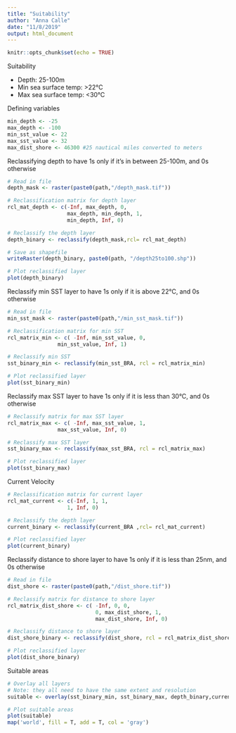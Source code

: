 ```yaml
---
title: "Suitability"
author: "Anna Calle"
date: "11/8/2019"
output: html_document
---
```


```r
knitr::opts_chunk$set(echo = TRUE)
```

Suitability 

- Depth: 25-100m
- Min sea surface temp: >22°C
- Max sea surface temp: <30°C

Defining variables
```r
min_depth <- -25
max_depth <- -100
min_sst_value <- 22
max_sst_value <- 32
max_dist_shore <- 46300 #25 nautical miles converted to meters

```


Reclassifying depth to have 1s only if it's in between 25-100m, and 0s otherwise

```r
# Read in file
depth_mask <- raster(paste0(path,"/depth_mask.tif"))

# Reclassification matrix for depth layer
rcl_mat_depth <- c(-Inf, max_depth, 0,
                   max_depth, min_depth, 1,
                   min_depth, Inf, 0)

# Reclassify the depth layer
depth_binary <- reclassify(depth_mask,rcl= rcl_mat_depth)

# Save as shapefile
writeRaster(depth_binary, paste0(path, "/depth25to100.shp"))

# Plot reclassified layer
plot(depth_binary)

```

Reclassify min SST layer to have 1s only if it is above 22°C, and 0s otherwise
```r
# Read in file
min_sst_mask <- raster(paste0(path,"/min_sst_mask.tif"))

# Reclassification matrix for min SST
rcl_matrix_min <- c( -Inf, min_sst_value, 0,
                min_sst_value, Inf, 1)

# Reclassify min SST
sst_binary_min <- reclassify(min_sst_BRA, rcl = rcl_matrix_min)

# Plot reclassified layer
plot(sst_binary_min)
```

Reclassify max SST layer to have 1s only if it is less than 30°C, and 0s otherwise
```r
# Reclassify matrix for max SST layer
rcl_matrix_max <- c( -Inf, max_sst_value, 1,
                max_sst_value, Inf, 0)

# Reclassify max SST layer
sst_binary_max <- reclassify(max_sst_BRA, rcl = rcl_matrix_max)

# Plot reclassified layer
plot(sst_binary_max)
```

Current Velocity
```r
# Reclassification matrix for current layer
rcl_mat_current <- c(-Inf, 1, 1,
                   1, Inf, 0)

# Reclassify the depth layer
current_binary <- reclassify(current_BRA ,rcl= rcl_mat_current)

# Plot reclassified layer
plot(current_binary)

```

Reclassify distance to shore layer to have 1s only if it is less than 25nm, and 0s otherwise
```r
# Read in file
dist_shore <- raster(paste0(path,"/dist_shore.tif"))

# Reclassify matrix for distance to shore layer
rcl_matrix_dist_shore <- c( -Inf, 0, 0,
                            0, max_dist_shore, 1,
                            max_dist_shore, Inf, 0)

# Reclassify distance to shore layer
dist_shore_binary <- reclassify(dist_shore, rcl = rcl_matrix_dist_shore)

# Plot reclassified layer
plot(dist_shore_binary)
```

Suitable areas
```r
# Overlay all layers
# Note: they all need to have the same extent and resolution
suitable <- overlay(sst_binary_min, sst_binary_max, depth_binary,current_binary,  fun = function(w,x,y,z){w+x+y+\z})

# Plot suitable areas
plot(suitable)
map('world', fill = T, add = T, col = 'gray')

```






